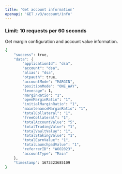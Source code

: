 ```yaml
---
title: 'Get account information'
openapi: 'GET /v3/account/info'
---
```

### **Limit: 10 requests per 60 seconds**
Get margin configuration and account value information.


<ResponseExample>

```bash
{
    "success": true,
    "data": {
        "applicationId": "dsa",
        "account": "dsa",
        "alias": "dsa",
        "otpauth": true,
        "accountMode": "MARGIN",
        "positionMode": "ONE_WAY",
        "leverage": 1,
        "marginRatio": "1",
        "openMarginRatio": "1",
        "initialMarginRatio": "1",
        "maintenanceMarginRatio": "1",
        "totalCollateral": "1",
        "freeCollateral": "1",
        "totalAccountValue": "5",
        "totalTradingValue": "1",
        "totalVaultValue": "1",
        "totalStakingValue": "1",
        "totalEarnValue": "1",
        "totalLaunchpadValue": "1",
        "referrerID": "WOO2023", 
        "accountType": "Main"
    },
    "timestamp": 1673323685109
}

```

</ResponseExample>
